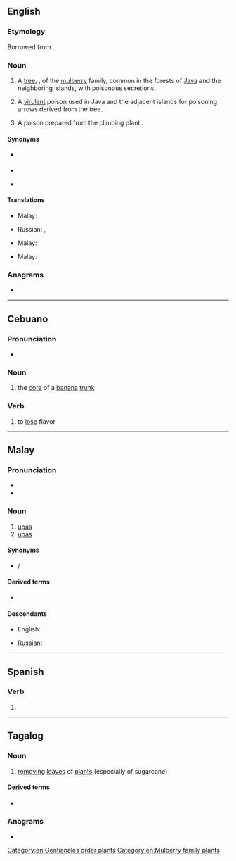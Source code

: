 ==English==
{{slim-wikipedia|lang=en}}

===Etymology===
Borrowed from {{bor|en|ms|upas}}.

===Noun===
{{en-noun|-|es}}

# {{lb|en|usually countable}} A [[tree]], {{taxlink|Antiaris toxicaria|species|noshow=1}}, of the [[mulberry]] family, common in the forests of [[Java]] and the neighboring islands, with poisonous secretions.
# {{lb|en|uncountable}} A [[virulent]] poison used in Java and the adjacent islands for poisoning arrows derived from the tree.
# {{lb|en|uncountable}} A poison prepared from the climbing plant {{taxlink|Strychnos tieute|species|noshow=1}}.

====Synonyms====
* {{sense|Antiaris toxicaria}} {{l|en|bohun upas}}
* {{sense|poison from ''Antiaris toxicaria''}}
* {{sense|poison from ''Strychnos tieute''}} {{l|en|upas tieute}}

====Translations====
{{trans-top|tree}}
* Malay: {{t|ms|pokok upas}}
{{trans-mid}}
* Russian: {{t+|ru|анча́р|m}}, {{t|ru|упа́с|m}}
{{trans-bottom}}

{{trans-top|poison from ''Antiaris toxicaria''}}
* Malay: {{t+|ms|upas}}
{{trans-mid}}
{{trans-bottom}}

{{trans-top|poison from ''Strychnos tieute''}}
* Malay: {{t+|ms|upas}}
{{trans-mid}}
{{trans-bottom}}

===Anagrams===
* {{anagrams|en|a=apsu|APUs|AUPs|Apsu|Apus|PUAs|paus|puas}}

[[Category:en:Gentianales order plants]]
[[Category:en:Mulberry family plants]]

----

==Cebuano==

===Pronunciation===
* {{hyphenation|u|pas|lang=ceb}}

===Noun===
{{head|ceb|noun}}

# the [[core]] of a [[banana]] [[trunk]]

===Verb===
{{head|ceb|verb}}

# to [[lose]] flavor

----

==Malay==

===Pronunciation===
* {{IPA|/upas/|lang=ms}}
* {{rhymes|upas|pas|as|lang=ms}}

===Noun===
{{head|ms|noun}}

# [[#English|upas]] {{gloss|poison from Antiaris toxicaria}}
# [[#English|upas]] {{gloss|poison from Strychnos tieute}}

====Synonyms====
* {{l|ms|ipuh}} / {{l|ms|ipoh}}

====Derived terms====
* {{l|ms|pokok upas}}

====Descendants====
{{top2}}
* English: {{l|en|upas}}
{{mid2}}
* Russian: {{l|ru|упас}}
{{bottom}}

----

==Spanish==

===Verb===
{{head|es|verb form}}

# {{es-verb form of|upar|ending=-ar|mood=indicative|tense=present|number=s|person=2|formal=n}}

----

==Tagalog==

===Noun===
{{tl-noun}}

# [[removing]] [[leaf|leaves]] of [[plants]] (especially of sugarcane)

====Derived terms====
* {{l|tl|pag-upas}}

===Anagrams===
* {{anagrams|tl|usap}}
